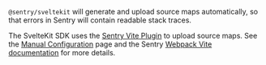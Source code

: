 `@sentry/sveltekit` will generate and upload source maps automatically, so that errors in Sentry will contain readable stack traces.

The SvelteKit SDK uses the [Sentry Vite Plugin](https://www.npmjs.com/package/@sentry/vite-plugin) to upload source maps. See the [Manual Configuration](../manual-setup/#configure-source-maps-upload) page and the Sentry [Webpack Vite documentation](https://www.npmjs.com/package/@sentry/vite-plugin#options) for more details.
